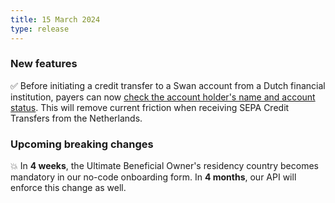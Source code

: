 ```yaml
---
title: 15 March 2024
type: release
---
```


### New features

✅ Before initiating a credit transfer to a Swan account from a Dutch financial institution, payers can now [check the account holder's name and account status](/topics/payments/credit-transfers/sepa/#beneficiary-verification).
This will remove current friction when receiving SEPA Credit Transfers from the Netherlands.

### Upcoming breaking changes

💥 In **4 weeks**, the Ultimate Beneficial Owner's residency country becomes mandatory in our no-code onboarding form.
In **4 months**, our API will enforce this change as well.